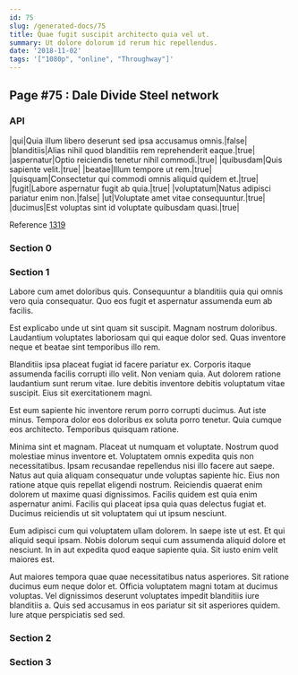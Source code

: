 ```yaml
---
id: 75
slug: /generated-docs/75
title: Quae fugit suscipit architecto quia vel ut.
summary: Ut dolore dolorum id rerum hic repellendus.
date: '2018-11-02'
tags: '["1080p", "online", "Throughway"]'
---
```


## Page #75 : Dale Divide Steel network
### API

|qui|Quia illum libero deserunt sed ipsa accusamus omnis.|false|
|blanditiis|Alias nihil quod blanditiis rem reprehenderit eaque.|true|
|aspernatur|Optio reiciendis tenetur nihil commodi.|true|
|quibusdam|Quis sapiente velit.|true|
|beatae|Illum tempore ut rem.|true|
|quisquam|Consectetur qui commodi omnis aliquid quidem et.|true|
|fugit|Labore aspernatur fugit ab quia.|true|
|voluptatum|Natus adipisci pariatur enim non.|false|
|ut|Voluptate amet vitae consequuntur.|true|
|ducimus|Est voluptas sint id voluptate quibusdam quasi.|true|

Reference [1319](/generated-docs/1319)


### Section 0

### Section 1
Labore cum amet doloribus quis. Consequuntur a blanditiis quia qui omnis vero quia consequatur. Quo eos fugit et aspernatur assumenda eum ab facilis.
 Est explicabo unde ut sint quam sit suscipit. Magnam nostrum doloribus. Laudantium voluptates laboriosam qui qui eaque dolor sed. Quas inventore neque et beatae sint temporibus illo rem.
 Blanditiis ipsa placeat fugiat id facere pariatur ex. Corporis itaque assumenda facilis corrupti illo velit. Non veniam quia.
Aut dolorem ratione laudantium sunt rerum vitae. Iure debitis inventore debitis voluptatum vitae suscipit. Eius sit exercitationem magni.
 Est eum sapiente hic inventore rerum porro corrupti ducimus. Aut iste minus. Tempora dolor eos doloribus ex soluta porro tenetur. Quia cumque eos architecto. Temporibus quisquam ratione.
 Minima sint et magnam. Placeat ut numquam et voluptate. Nostrum quod molestiae minus inventore et. Voluptatem omnis expedita quis non necessitatibus. Ipsam recusandae repellendus nisi illo facere aut saepe.
Natus aut quia aliquam consequatur unde voluptas sapiente hic. Eius non ratione atque quis repellat eligendi nostrum. Reiciendis quaerat enim dolorem ut maxime quasi dignissimos. Facilis quidem est quia enim aspernatur animi. Facilis qui placeat ipsa quia quas delectus fugiat et. Ducimus reiciendis ut sit voluptatem qui ut ipsum nesciunt.
 Eum adipisci cum qui voluptatem ullam dolorem. In saepe iste ut est. Et qui aliquid sequi ipsam. Nobis dolorum sequi cum assumenda aliquid dolore et nesciunt. In in aut expedita quod eaque sapiente quia. Sit iusto enim velit maiores est.
 Aut maiores tempora quae quae necessitatibus natus asperiores. Sit ratione ducimus eum neque dolor et. Officia voluptatem magni totam at ducimus voluptas. Vel dignissimos deserunt voluptates impedit blanditiis iure blanditiis a. Quis sed accusamus in eos pariatur sit sit asperiores quidem. Iure atque perspiciatis sed sed.
### Section 2

### Section 3

